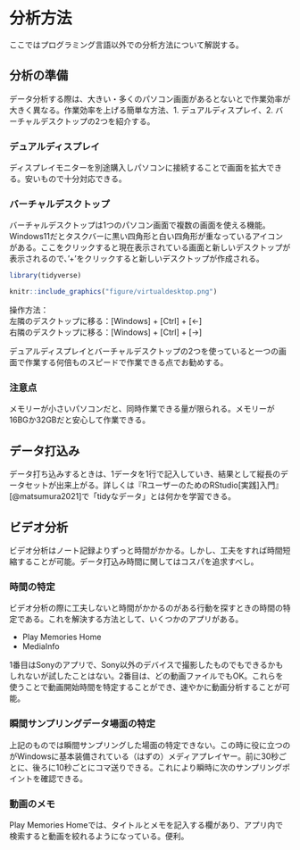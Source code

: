 # 分析方法
ここではプログラミング言語以外での分析方法について解説する。

## 分析の準備
データ分析する際は、大きい・多くのパソコン画面があるとないとで作業効率が大きく異なる。作業効率を上げる簡単な方法、1. デュアルディスプレイ、2. バーチャルデスクトップの2つを紹介する。

### デュアルディスプレイ
ディスプレイモニターを別途購入しパソコンに接続することで画面を拡大できる。安いもので十分対応できる。

### バーチャルデスクトップ
バーチャルデスクトップは1つのパソコン画面で複数の画面を使える機能。Windows11だとタスクバーに黒い四角形と白い四角形が重なっているアイコンがある。ここをクリックすると現在表示されている画面と新しいデスクトップが表示されるので、'+'をクリックすると新しいデスクトップが作成される。

```r
library(tidyverse)

knitr::include_graphics("figure/virtualdesktop.png")
```

操作方法：<br>
左隣のデスクトップに移る：[Windows] + [Ctrl] + [←]<br>
右隣のデスクトップに移る：[Windows] + [Ctrl] + [→]

デュアルディスプレイとバーチャルデスクトップの2つを使っていると一つの画面で作業する何倍ものスピードで作業できる点でお勧めする。

### 注意点
メモリーが小さいパソコンだと、同時作業できる量が限られる。メモリーが16BGか32GBだと安心して作業できる。 

## データ打込み
データ打ち込みするときは、1データを1行で記入していき、結果として縦長のデータセットが出来上がる。詳しくは『RユーザーのためのRStudio[実践]入門』[@matsumura2021]で「tidyなデータ」とは何かを学習できる。

## ビデオ分析
ビデオ分析はノート記録よりずっと時間がかかる。しかし、工夫をすれば時間短縮することが可能。データ打込み時間に関してはコスパを追求すべし。

### 時間の特定
ビデオ分析の際に工夫しないと時間がかかるのがある行動を探すときの時間の特定である。これを解決する方法として、いくつかのアプリがある。

- Play Memories Home
- MediaInfo

1番目はSonyのアプリで、Sony以外のデバイスで撮影したものでもできるかもしれないが試したことはない。2番目は、どの動画ファイルでもOK。これらを使うことで動画開始時間を特定することができ、速やかに動画分析することが可能。


### 瞬間サンプリングデータ場面の特定
上記のものでは瞬間サンプリングした場面の特定できない。この時に役に立つのがWindowsに基本装備されている（はずの）メディアプレイヤー。前に30秒ごとに、後ろに10秒ごとにコマ送りできる。これにより瞬時に次のサンプリングポイントを確認できる。

### 動画のメモ
Play Memories Homeでは、タイトルとメモを記入する欄があり、アプリ内で検索すると動画を絞れるようになっている。便利。